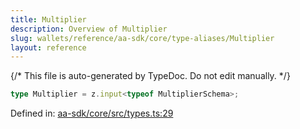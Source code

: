 ```yaml
---
title: Multiplier
description: Overview of Multiplier
slug: wallets/reference/aa-sdk/core/type-aliases/Multiplier
layout: reference
---
```


{/* This file is auto-generated by TypeDoc. Do not edit manually. */}

```ts
type Multiplier = z.input<typeof MultiplierSchema>;
```

Defined in: [aa-sdk/core/src/types.ts:29](https://github.com/alchemyplatform/aa-sdk/blob/ad165355d980f9a16dd388088895bfc851df8656/aa-sdk/core/src/types.ts#L29)
